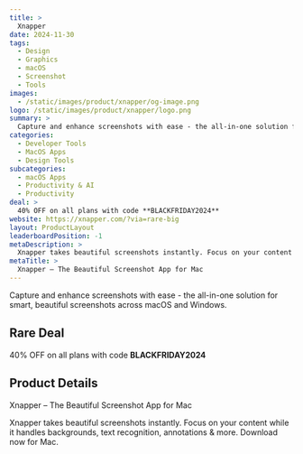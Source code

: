 ```yaml
---
title: >
  Xnapper
date: 2024-11-30
tags:
  - Design
  - Graphics
  - macOS
  - Screenshot
  - Tools
images:
  - /static/images/product/xnapper/og-image.png
logo: /static/images/product/xnapper/logo.png
summary: >
  Capture and enhance screenshots with ease - the all-in-one solution for smart, beautiful screenshots across macOS and Windows.
categories:
  - Developer Tools
  - MacOS Apps
  - Design Tools
subcategories:
  - macOS Apps
  - Productivity & AI
  - Productivity
deal: >
  40% OFF on all plans with code **BLACKFRIDAY2024**
website: https://xnapper.com/?via=rare-big
layout: ProductLayout
leaderboardPosition: -1
metaDescription: >
  Xnapper takes beautiful screenshots instantly. Focus on your content while it handles backgrounds, text recognition, annotations & more. Download now for Mac.
metaTitle: >
  Xnapper – The Beautiful Screenshot App for Mac
---
```

Capture and enhance screenshots with ease - the all-in-one solution for smart, beautiful screenshots across macOS and Windows.

## Rare Deal

40% OFF on all plans with code **BLACKFRIDAY2024**

## Product Details

Xnapper – The Beautiful Screenshot App for Mac

Xnapper takes beautiful screenshots instantly. Focus on your content while it handles backgrounds, text recognition, annotations & more. Download now for Mac.
